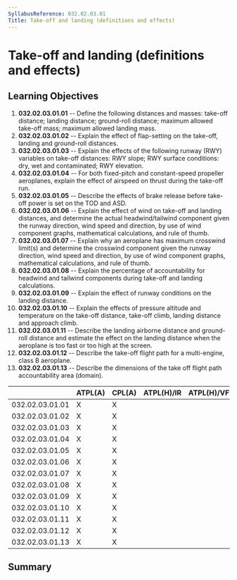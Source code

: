 ```yaml
---
SyllabusReference: 032.02.03.01
Title: Take-off and landing (definitions and effects)
---
```


# Take-off and landing (definitions and effects)

## Learning Objectives

1.  **032.02.03.01.01** -- Define the following distances and masses: take-off
    distance; landing distance; ground-roll distance; maximum allowed take-off
    mass; maximum allowed landing mass.
2.  **032.02.03.01.02** -- Explain the effect of flap-setting on the take-off,
    landing and ground-roll distances.
3.  **032.02.03.01.03** -- Explain the effects of the following runway (RWY)
    variables on take-off distances: RWY slope; RWY surface conditions: dry, wet
    and contaminated; RWY elevation.
4.  **032.02.03.01.04** -- For both fixed-pitch and constant-speed propeller
    aeroplanes, explain the effect of airspeed on thrust during the take-off
    run.
5.  **032.02.03.01.05** -- Describe the effects of brake release before take-off
    power is set on the TOD and ASD.
6.  **032.02.03.01.06** -- Explain the effect of wind on take-off and landing
    distances, and determine the actual headwind/tailwind component given the
    runway direction, wind speed and direction, by use of wind component graphs,
    mathematical calculations, and rule of thumb.
7.  **032.02.03.01.07** -- Explain why an aeroplane has maximum crosswind
    limit(s) and determine the crosswind component given the runway direction,
    wind speed and direction, by use of wind component graphs, mathematical
    calculations, and rule of thumb.
8.  **032.02.03.01.08** -- Explain the percentage of accountability for headwind
    and tailwind components during take-off and landing calculations.
9.  **032.02.03.01.09** -- Explain the effect of runway conditions on the
    landing distance.
10. **032.02.03.01.10** -- Explain the effects of pressure altitude and
    temperature on the take-off distance, take-off climb, landing distance and
    approach climb.
11. **032.02.03.01.11** -- Describe the landing airborne distance and
    ground-roll distance and estimate the effect on the landing distance when
    the aeroplane is too fast or too high at the screen.
12. **032.02.03.01.12** -- Describe the take-off flight path for a multi-engine,
    class B aeroplane.
13. **032.02.03.01.13** -- Describe the dimensions of the take off flight path
    accountability area (domain).

|                 | ATPL(A) | CPL(A) | ATPL(H)/IR | ATPL(H)/VFR | CPL(H) | IR  | CBIR(A) |
| --------------- | ------- | ------ | ---------- | ----------- | ------ | --- | ------- |
| 032.02.03.01.01 | X       | X      |            |             |        |     |         |
| 032.02.03.01.02 | X       | X      |            |             |        |     |         |
| 032.02.03.01.03 | X       | X      |            |             |        |     |         |
| 032.02.03.01.04 | X       | X      |            |             |        |     |         |
| 032.02.03.01.05 | X       | X      |            |             |        |     |         |
| 032.02.03.01.06 | X       | X      |            |             |        |     |         |
| 032.02.03.01.07 | X       | X      |            |             |        |     |         |
| 032.02.03.01.08 | X       | X      |            |             |        |     |         |
| 032.02.03.01.09 | X       | X      |            |             |        |     |         |
| 032.02.03.01.10 | X       | X      |            |             |        |     |         |
| 032.02.03.01.11 | X       | X      |            |             |        |     |         |
| 032.02.03.01.12 | X       | X      |            |             |        |     |         |
| 032.02.03.01.13 | X       | X      |            |             |        |     |         |

## Summary
